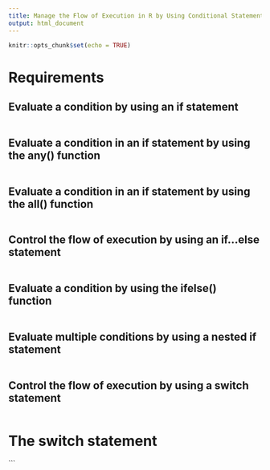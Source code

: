 ---
title: Manage the Flow of Execution in R by Using Conditional Statements
output: html_document
---

```{r setup, include=FALSE}
knitr::opts_chunk$set(echo = TRUE)
```

# Requirements


## Evaluate a condition by using an if statement
```{r Evaluate a condition by using an if statement, include=T, error=F, warning=F}






```

## Evaluate a condition in an if statement by using the any() function
```{r Evaluate a condition in an if statement by using the any() function, include=T, error=F, warning=F}






```

## Evaluate a condition in an if statement by using the all() function
```{r Evaluate a condition in an if statement by using the all() function, include=T, error=F, warning=F}






```

## Control the flow of execution by using an if...else statement
```{r Control the flow of execution by using an if...else statement, include=T, error=F, warning=F}






```
## Evaluate a condition by using the ifelse() function
```{r Evaluate a condition by using the ifelse() function, include=T, error=F, warning=F}






```

## Evaluate multiple conditions by using a nested if statement
```{r Evaluate multiple conditions by using a nested if statement, include=T, error=F, warning=F}






```

## Control the flow of execution by using a switch statement
```{r Control the flow of execution by using a switch statement, include=T, error=F, warning=F}






```






# The switch statement







```
















